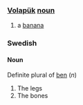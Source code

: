 === [[Volapük]]  [[noun]] === 
# a [[banana]]

===Swedish===
====Noun====
Definite plural of [[ben]] (''n'')

# The legs
# The bones